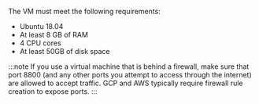 The VM must meet the following requirements:

  * Ubuntu 18.04
  * At least 8 GB of RAM
  * 4 CPU cores
  * At least 50GB of disk space

  :::note
  If you use a virtual machine that is behind a firewall, make sure that port 8800 (and any other ports you attempt to access through the internet) are allowed to accept traffic. GCP and AWS typically require firewall rule creation to expose ports.
  :::
